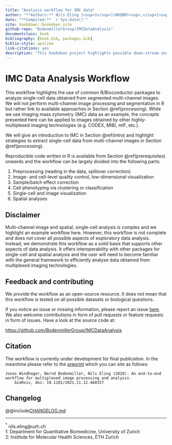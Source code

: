 ```yaml
--- 
title: "Analysis workflow for IMC data"
author: "**Authors:** Nils Eling [<sup>1</sup>](#DQBM)<sup>,</sup>[<sup>2</sup>](#IMHS)<sup>,</sup>[<sup>*</sup>](#email), Vito Zanotelli [<sup>1</sup>](#DQBM)<sup>,</sup>[<sup>2</sup>](#IMHS), Michelle Daniel [<sup>1</sup>](#DQBM)<sup>,</sup>[<sup>2</sup>](#IMHS), Daniel Schulz [<sup>1</sup>](#DQBM)<sup>,</sup>[<sup>2</sup>](#IMHS), Jonas Windhager [<sup>1</sup>](#DQBM)<sup>,</sup>[<sup>2</sup>](#IMHS), Lasse Meyer [<sup>1</sup>](#DQBM)<sup>,</sup>[<sup>2</sup>](#IMHS)"
date: "**Compiled:** `r Sys.Date()`"
site: bookdown::bookdown_site
github-repo: "BodenmillerGroup/IMCDataAnalysis"
documentclass: book
bibliography: [book.bib, packages.bib]
biblio-style: apalike
link-citations: yes
description: "This bookdown project highlights possible down-stream analyses performed on imaging mass cytometry data."
---
```


# IMC Data Analysis Workflow {#preamble}

This workflow highlights the use of common R/Bioconductor packages
to analyze single-cell data obtained from segmented multi-channel images. We will not perform multi-channel image processing and segmentation in R
but rather link to available approaches in Section \@ref(processing). While we
use imaging mass zytometry (IMC) data as an example, the concepts presented here can be applied to images
obtained by other highly-multiplexed imaging technologies (e.g. CODEX, MIBI,
mIF, etc.).

We will give an introduction to IMC in Section \@ref(intro) and highlight
strategies to extract single-cell data from multi-channel images in Section
\@ref(processing).

Reproducible code written in R is available from Section \@ref(prerequisites)
onwards and the workflow can be largely divided into the following parts:

1. Preprocessing (reading in the data, spillover correction)
2. Image- and cell-level quality control, low-dimensional visualization
3. Sample/batch effect correction
4. Cell phenotyping via clustering or classification
5. Single-cell and image visualization
6. Spatial analyses

## Disclaimer

Multi-channel image and spatial, single-cell analysis is complex and we
highlight an example workflow here. However, this workflow is not complete and
does not cover all possible aspects of exploratory data analysis. Instead, we
demonstrate this workflow as a solid basis that supports other aspects of data
analysis. It offers interoperability with other packages for single-cell and
spatial analysis and the user will need to become familiar with the general
framework to efficiently analyse data obtained from multiplexed imaging
technologies.

## Feedback and contributing

We provide the workflow as an open-source resource. It does not mean that
this workflow is tested on all possible datasets or biological questions.

If you notice an issue or missing information, please report an issue
[here](https://github.com/BodenmillerGroup/IMCDataAnalysis/issues). We also
welcome contributions in form of pull requests or feature requests in form of
issues. Have a look at the source code at:

[https://github.com/BodenmillerGroup/IMCDataAnalysis](https://github.com/BodenmillerGroup/IMCDataAnalysis)

## Citation

The workflow is currently under development for final publication.
In the meantime please refer to the 
[preprint](https://www.biorxiv.org/content/10.1101/2021.11.12.468357v1) 
which you can site as follows:

```
Jonas Windhager, Bernd Bodenmiller, Nils Eling (2020). An end-to-end workflow for multiplexed image processing and analysis. 
    bioRxiv, doi: 10.1101/2021.11.12.468357
```

## Changelog

@@include[CHANGELOG.md](CHANGELOG.md)

---

<a name="email"><sup>*</sup></a> nils.eling@uzh.ch  
<a name="DQBM">1:</a> Department for Quantitative Biomedicine, University of Zurich  
<a name="IMHS">2:</a> Institute for Molecular Health Sciences, ETH Zurich  
